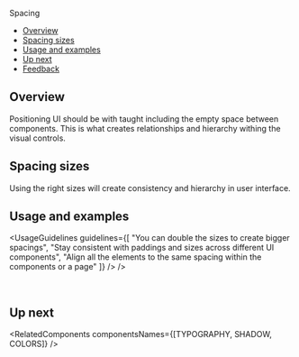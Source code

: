 
<Meta of={SpacingStories} />

<ComponentNameDecorator withFoundationBackground>Spacing</ComponentNameDecorator>

- [Overview](#overview)
- [Spacing sizes](#spacing-sizes)
- [Usage and examples](#usage-and-examples)
- [Up next](#up-next)
- [Feedback](#feedback)

## Overview

Positioning UI should be with taught including the empty space between components.
This is what creates relationships and hierarchy withing the visual controls.

## Spacing sizes

Using the right sizes will create consistency and hierarchy in user interface.

<Canvas of={SpacingStories.Sizes} sourceState="none">

<TipApplyingSpacing />

## Usage and examples

<UsageGuidelines
  guidelines={[
    "You can double the sizes to create bigger spacings",
    "Stay consistent with paddings and sizes across different UI components",
    "Align all the elements to the same spacing within the components or a page"
  ]}
/>
/>

<Frame className="monday-storybook-spacing_image-container">
  <img className="monday-storybook-spacing_image--menu" src={menuExample} alt="" />
</Frame>

<Frame className="monday-storybook-spacing_image-container">
  <img className="monday-storybook-spacing_image--toolbar" src={toolbarExample} alt="" />
</Frame>

<Frame className="monday-storybook-spacing_image-container ">
  <img className="monday-storybook-spacing_image--tipseen" src={tipseenExample} alt="" />
</Frame>

## Up next

<RelatedComponents componentsNames={[TYPOGRAPHY, SHADOW, COLORS]} />
